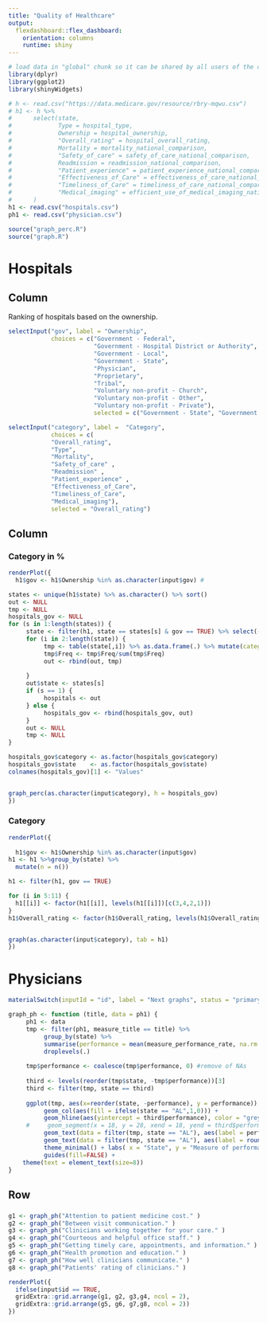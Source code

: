 ```yaml
---
title: "Quality of Healthcare"
output: 
  flexdashboard::flex_dashboard:
    orientation: columns
    runtime: shiny
---
```


```r
# load data in "global" chunk so it can be shared by all users of the dashboard
library(dplyr)
library(ggplot2) 
library(shinyWidgets)

# h <- read.csv("https://data.medicare.gov/resource/rbry-mqwu.csv") 
# h1 <- h %>%  
#      select(state, 
#             Type = hospital_type, 
#             Ownership = hospital_ownership, 
#             "Overall_rating" = hospital_overall_rating, 
#             Mortality = mortality_national_comparison,
#             "Safety_of_care" = safety_of_care_national_comparison,
#             Readmission = readmission_national_comparison,
#             "Patient_experience" = patient_experience_national_comparison,
#             "Effectiveness_of_Care" = effectiveness_of_care_national_comparison,
#             "Timeliness_of_Care" = timeliness_of_care_national_comparison,
#             "Medical_imaging" = efficient_use_of_medical_imaging_national_comparison
#      ) 
h1 <- read.csv("hospitals.csv")
ph1 <- read.csv("physician.csv")

source("graph_perc.R")
source("graph.R")
```

Hospitals
=====================================

Column {.sidebar}
-----------------------------------------------------------------------

Ranking of hospitals based on the ownership.

```r
selectInput("gov", label = "Ownership",
            choices = c("Government - Federal",
                        "Government - Hospital District or Authority",
                        "Government - Local",
                        "Government - State",
                        "Physician",
                        "Proprietary",
                        "Tribal",
                        "Voluntary non-profit - Church",
                        "Voluntary non-profit - Other",
                        "Voluntary non-profit - Private"),
                        selected = c("Government - State", "Government - Local"), multiple = TRUE)

selectInput("category", label =  "Category",
            choices = c(
            "Overall_rating",
            "Type", 
            "Mortality",
            "Safety_of_care" ,
            "Readmission" ,
            "Patient_experience" ,
            "Effectiveness_of_Care",
            "Timeliness_of_Care",
            "Medical_imaging"),
            selected = "Overall_rating")

```

Column
-----------------------------------------------------------------------

### Category in % 



```r
renderPlot({
  h1$gov <- h1$Ownership %in% as.character(input$gov) #

states <- unique(h1$state) %>% as.character() %>% sort() 
out <- NULL 
tmp <- NULL 
hospitals_gov <- NULL 
for (s in 1:length(states)) { 
     state <- filter(h1, state == states[s] & gov == TRUE) %>% select(-gov) # !!!!!! true or false
     for (i in 2:length(state)) { 
          tmp <- table(state[,i]) %>% as.data.frame(.) %>% mutate(category = colnames(state)[i]) 
          tmp$Freq <- tmp$Freq/sum(tmp$Freq)
          out <- rbind(out, tmp) 
          
     } 
     out$state <- states[s]  
     if (s == 1) { 
          hospitals <- out 
     } else { 
          hospitals_gov <- rbind(hospitals_gov, out) 
     }  
     out <- NULL 
     tmp <- NULL 
}  

hospitals_gov$category <- as.factor(hospitals_gov$category) 
hospitals_gov$state    <- as.factor(hospitals_gov$state) 
colnames(hospitals_gov)[1] <- "Values"


graph_perc(as.character(input$category), h = hospitals_gov)
})
```



### Category

```r
renderPlot({
  
  h1$gov <- h1$Ownership %in% as.character(input$gov)
h1 <- h1 %>%group_by(state) %>% 
  mutate(n = n())

h1 <- filter(h1, gov == TRUE)

for (i in 5:11) {  
  h1[[i]] <- factor(h1[[i]], levels(h1[[i]])[c(3,4,2,1)])
}
h1$Overall_rating <- factor(h1$Overall_rating, levels(h1$Overall_rating)[c(6, 1:5)]) 


graph(as.character(input$category), tab = h1)
})
```

Physicians  {data-orientation=rows}
=====================================



```r
materialSwitch(inputId = "id", label = "Next graphs", status = "primary", right = TRUE)
```


```r
graph_ph <- function (title, data = ph1) {
     ph1 <- data
     tmp <- filter(ph1, measure_title == title) %>% 
          group_by(state) %>% 
          summarise(performance = mean(measure_performance_rate, na.rm = TRUE)) %>% 
          droplevels(.)
     
     tmp$performance <- coalesce(tmp$performance, 0) #remove of NAs
     
     third <- levels(reorder(tmp$state, -tmp$performance))[3]
     third <- filter(tmp, state == third)
     
     ggplot(tmp, aes(x=reorder(state, -performance), y = performance)) +
          geom_col(aes(fill = ifelse(state == "AL",1,0))) +
          geom_hline(aes(yintercept = third$performance), color = "grey") +
     #     geom_segment(x = 18, y = 28, xend = 18, yend = third$performance, col = "red") +
          geom_text(data = filter(tmp, state == "AL"), aes(label = performance), vjust = 1.5, size = 2) +
          geom_text(data = filter(tmp, state == "AL"), aes(label = round(third$performance, digits = 0)), size = 2,            y = third$performance+1.5) +     
          theme_minimal() + labs( x = "State", y = "Measure of performance", title = title) +
          guides(fill=FALSE) +
    theme(text = element_text(size=8))
}
```

Row 
-------------------------------------

### 

```r
g1 <- graph_ph("Attention to patient medicine cost." )
g2 <- graph_ph("Between visit communication." )
g3 <- graph_ph("Clinicians working together for your care." )
g4 <- graph_ph("Courteous and helpful office staff." )
g5 <- graph_ph("Getting timely care, appointments, and information." )
g6 <- graph_ph("Health promotion and education." )
g7 <- graph_ph("How well clinicians communicate." )
g8 <- graph_ph("Patients' rating of clinicians." )

renderPlot({
  ifelse(input$id == TRUE,
  gridExtra::grid.arrange(g1, g2, g3,g4, ncol = 2),
  gridExtra::grid.arrange(g5, g6, g7,g8, ncol = 2))
})


```